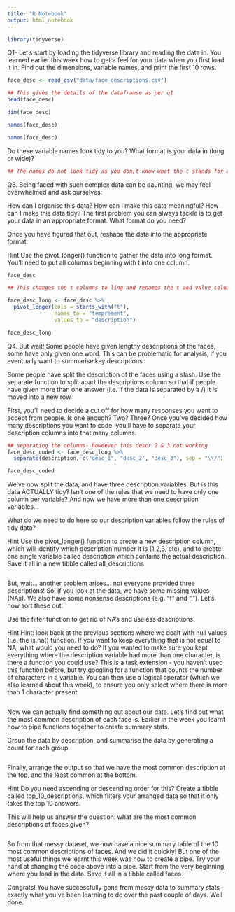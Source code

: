 ```yaml
---
title: "R Notebook"
output: html_notebook
---
```


```r
library(tidyverse)
```

Q1- Let’s start by loading the tidyverse library and reading the data in. You learned earlier this week how to get a feel for your data when you first load it in. Find out the dimensions, variable names, and print the first 10 rows.

```r
face_desc <- read_csv("data/face_descriptions.csv")

```



```r

## This gives the details of the dataframse as per q1
head(face_desc)

dim(face_desc)

names(face_desc)

```


```r
names(face_desc)
```


Do these variable names look tidy to you? What format is your data in (long or wide)?
```r

## The names do not look tidy as you don;t know what the t stands for and the data is in wide not long. 

```


Q3. Being faced with such complex data can be daunting, we may feel overwhelmed and ask ourselves:

How can I organise this data?
How can I make this data meaningful?
How can I make this data tidy?
The first problem you can always tackle is to get your data in an appropriate format. What format do you need?

Once you have figured that out, reshape the data into the appropriate format.

Hint Use the pivot_longer() function to gather the data into long format. You’ll need to put all columns beginning with t into one column.


```r
face_desc
```

```r
## This changes the t columns to ling and renames the t and value columns,  

face_desc_long <- face_desc %>%
  pivot_longer(cols = starts_with("t"),
               names_to = "temprement",
               values_to = "description")

face_desc_long

```



Q4. But wait! Some people have given lengthy descriptions of the faces, some have only given one word. This can be problematic for analysis, if you eventually want to summarise key descriptions.

Some people have split the description of the faces using a slash. Use the separate function to split apart the descriptions column so that if people have given more than one answer (i.e. if the data is separated by a /) it is moved into a new row.

First, you’ll need to decide a cut off for how many responses you want to accept from people. Is one enough? Two? Three? Once you’ve decided how many descriptions you want to code, you’ll have to separate your description columns into that many columns.


```r

## seperating the columns- howeever this descr 2 & 3 not working
face_desc_coded <- face_desc_long %>%
  separate(description, c("desc_1", "desc_2", "desc_3"), sep = "\\/")

face_desc_coded
```


We’ve now split the data, and have three description variables. But is this data ACTUALLY tidy? Isn’t one of the rules that we need to have only one column per variable? And now we have more than one description variables…

What do we need to do here so our description variables follow the rules of tidy data?

Hint Use the pivot_longer() function to create a new description column, which will identify which description number it is (1,2,3, etc), and to create one single variable called description which contains the actual description. Save it all in a new tibble called all_descriptions

```r


```

But, wait… another problem arises… not everyone provided three descriptions! So, if you look at the data, we have some missing values (NAs). We also have some nonsense descriptions (e.g. “f” and “.”). Let’s now sort these out.

Use the filter function to get rid of NA’s and useless descriptions.

Hint Hint: look back at the previous sections where we dealt with null values (i.e. the is.na() function. If you want to keep everything that is not equal to NA, what would you need to do? If you wanted to make sure you kept everything where the description variable had more than one character, is there a function you could use? This is a task extension - you haven’t used this function before, but try googling for a function that counts the number of characters in a variable. You can then use a logical operator (which we also learned about this week), to ensure you only select where there is more than 1 character present


```r


```



Now we can actually find something out about our data. Let’s find out what the most common description of each face is. Earlier in the week you learnt how to pipe functions together to create summary stats.

Group the data by description, and summarise the data by generating a count for each group.

```r


```



Finally, arrange the output so that we have the most common description at the top, and the least common at the bottom.

Hint Do you need ascending or descending order for this? Create a tibble called top_10_descriptions, which filters your arranged data so that it only takes the top 10 answers.

This will help us answer the question: what are the most common descriptions of faces given?

```r



```


So from that messy dataset, we now have a nice summary table of the 10 most common descriptions of faces. And we did it quickly! But one of the most useful things we learnt this week was how to create a pipe. Try your hand at changing the code above into a pipe. Start from the very beginning, where you load in the data. Save it all in a tibble called faces.

Congrats! You have successfully gone from messy data to summary stats - exactly what you’ve been learning to do over the past couple of days. Well done.

```r



```

